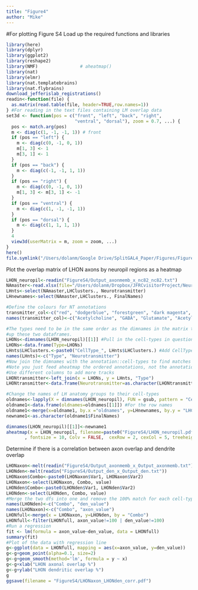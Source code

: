 ```yaml
---
title: "Figure4"
author: "Mike"
---
```

#For plotting Figure S4
Load up the required functions and libraries 
```r
library(here)
library(dplyr)
library(ggplot2)
library(reshape2)
library(NMF)                # aheatmap()
library(nat)
library(elmr)
library(nat.templatebrains)
library(nat.flybrains)
download_jefferislab_registrations()
readin<-function(file) {
  as.matrix(read.table(file, header=TRUE,row.names=1))
} #For reading in the text files containing LM overlap data 
set3d <- function(pos = c("front", "left", "back", "right",
                          "ventral", "dorsal"), zoom = 0.7, ...) {
  pos <- match.arg(pos)
  m <- diag(c(1, -1, -1, 1)) # front
  if (pos == "left") {
    m <- diag(c(0, -1, 0, 1))
    m[1, 3] <- 1
    m[3, 1] <- 1
  }
  if (pos == "back") {
    m <- diag(c(-1, -1, 1, 1))
  }
  if (pos == "right") {
    m <- diag(c(0, -1, 0, 1))
    m[1, 3] <- m[3, 1] <- -1
  }
  if (pos == "ventral") {
    m <- diag(c(1, -1, -1, 1))
  }
  if (pos == "dorsal") {
    m <- diag(c(1, 1, 1, 1))
  }
  4
  view3d(userMatrix = m, zoom = zoom, ...)
}
here()
file.symlink("/Users/dolanm/Google Drive/SplitGAL4_Paper/Figures/FigureS4", here())
```

Plot the overlap matrix of LHON axons by neuropil regions as a heatmap 
```r
LHON_neuropil<-readin("FigureS4/Output_axonmemb_x_nc82_nc82.txt")
NAmaster<-read.xlsx(file="/Users/dolanm/Dropbox/JFRCvisitorProject/Neuroanatomy_Master.xlsx", sheetIndex = 1)
LHnts<-select(NAmaster,LHClusters., Neurotransmitter)
LHnewnames<-select(NAmaster,LHClusters., FinalNames)

#Define the colours for NT annotations 
transmitter_col<-c("red", "dodgerblue", "forestgreen", "dark magenta", "gold")
names(transmitter_col)<-c("Acetylcholine", "GABA", "Glutamate", "Acetylcholine, GABA",  "Acetylcholine, Glutamate" )

#The types need to be in the same order as the dimnames in the matrix to be read in correctly. Need to match
#up these two dataframes. 
LHONs<-dimnames(LHON_neuropil)[[1]] #Pull in the cell-types in question and get their order 
LHONs<-data.frame(Type=LHONs)
LHnts$LHClusters.<-paste0("CellType_", LHnts$LHClusters.) #Add CellType to all the names to match them with left_join, remove this with new naming system 
names(LHnts)<-c("Type", "Neurotransmitter")
#Now join the dimnames with the annotation::cell-types to find matches but maintain matrix order.
#Note you just feed aheatmap the ordered annotations, not the annotation::cell-types pairs.
#Use different columns to add more tracks 
LHONtransmitter<-left_join(x = LHONs, y = LHnts, "Type")
LHONtransmitter<-data.frame(Neurotransmitter=as.character(LHONtransmitter$Neurotransmitter))

#Change the names of LH anatomy groups to their cell-types 
oldnames<-lapply(X = dimnames(LHON_neuropil), FUN = gsub, pattern = "CellType_", replacement = "", fixed = TRUE)
oldname1<-data.frame(oldnames=oldnames[[1]]) #For the row names
oldname1<-merge(x=oldname1, by.x ="oldnames", y=LHnewnames, by.y = "LHClusters.", sort =FALSE)
newname1<-as.character(oldname1$FinalNames)

dimnames(LHON_neuropil)[[1]]<-newname1
aheatmap(x = LHON_neuropil, filename=paste0("FigureS4/LHON_neuropil.pdf"), annRow = LHONtransmitter, annColors  = list(transmitter_col)
       , fontsize = 10, Colv = FALSE,  cexRow = 2, cexCol = 5, treeheight = 10, col="black", annLegend = FALSE)
```
Determine if there is a correlation between axon overlap and dendrite overlap 
```r
LHONaxon<-melt(readin("FigureS4/Output_axonmemb_x_Output_axonmemb.txt"))
LHONden<-melt(readin("FigureS4/Output_den_x_Output_den.txt"))
LHONaxon$Combo<-paste0(LHONaxon$Var1, LHONaxon$Var2)
LHONaxon<-select(LHONaxon, Combo, value)
LHONden$Combo<-paste0(LHONden$Var1, LHONden$Var2)
LHONden<-select(LHONden, Combo, value)
#Merge the two dfs into one and remove the 100% match for each cell-type onto itself 
names(LHONden)<-c("Combo", "den_value")
names(LHONaxon)<-c("Combo", "axon_value")
LHONfull<-merge(x = LHONaxon, y=LHONden, by = "Combo")
LHONfull<-filter(LHONfull, axon_value!=100 | den_value!=100)
#Run a regression
fit <- lm(formula = axon_value~den_value, data = LHONfull)
summary(fit)
#Plot of the data with regression line 
g<-ggplot(data = LHONfull, mapping = aes(x=axon_value, y=den_value))
g<-g+geom_point(alpha=0.1, size=2)
g<-g+geom_smooth(method='lm', formula = y ~ x)
g<-g+xlab("LHON axonal overlap %")
g<-g+ylab("LHON dendritic overlap %")
g
ggsave(filename = "FigureS4/LHONaxon_LHONden_corr.pdf")

```
